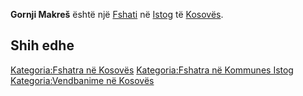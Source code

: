 {{Fshat në Kosovës
 | Emri                = Gornji Makreš
 | EmriAlt                = Gorni Makresh,Gornji Makres,Gornji Makreš,Makresh i Eperm,Makresh i Epërm,Makreshi i Eperm,Makreshi i Epërm,Горњи Макреш
 | Emri (Rasa dhanore) = 
 | Figura              = 
 | Shteti              = Kosovës
 | Komuna              = Istog
 | Kodi postar         = 
 | Sipërfaqja          = 

 | Popullsia           = 

 | Regj. i popullsisë  = 
 | Dend. e popullsisë  = 
 | Faqja zyrtare       = 
 <!--- Koordinatat ----> 
 | Gjerësia            = 42.56718
 | Gjatësia            = 21.44519
 | Lartësia            = 
}}
'''Gornji Makreš''' është një [[Fshati]] në [[Istog]] të [[Kosovës]].

<!-- == Gjeografia == -->
<!-- == Historia == -->
<!-- == Demografia == -->
== Shih edhe ==
{{Komuna Istog}}
{{Kosovo-Administrata-Cung}}

[[Kategoria:Fshatra në Kosovës]]
[[Kategoria:Fshatra në Kommunes Istog]]
[[Kategoria:Vendbanime në Kosovës]]